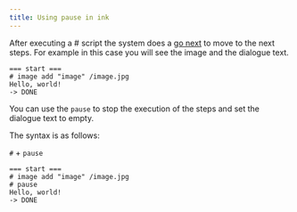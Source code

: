 ```yaml
---
title: Using pause in ink
---
```


After executing a # script the system does a [go next](/start/labels-flow#next-step) to move to the next steps. For example in this case you will see the image and the dialogue text.

```ink
=== start ===
# image add "image" /image.jpg
Hello, world!
-> DONE
```

You can use the `pause` to stop the execution of the steps and set the dialogue text to empty.

The syntax is as follows:

`#` + `pause`

```ink
=== start ===
# image add "image" /image.jpg
# pause
Hello, world!
-> DONE
```
